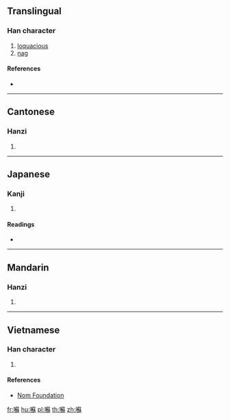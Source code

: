 {{also|蘇}}
==Translingual==

===Han character===
{{Han char|rn=30|rad=口|as=20|sn=23|four=64094|canj=RTND|ids=⿰口蘇}}

# [[loquacious]]
# [[nag]]

====References====
* {{Han ref|kx=0215.271|dkj=04652|hdz=10707.090|uh=56CC|ud=22220|bh=C5C8|bd=50632}}

----

==Cantonese==

===Hanzi===
{{yue-hanzi|jyut=[[sou1]]|y=sou1}}

# {{defn|lang=yue|sort=口20}}

----

==Japanese==

===Kanji===
{{ja-kanji|grade=|rs=口20}}

# {{defn|lang=ja|sort=口20}}

====Readings====
* {{ja-readings|on=[[そ]] (so)|kun=[[よくしゃべる]] (yokushaberu)}}

----

==Mandarin==

===Hanzi===
{{cmn-hanzi|pin=[[sū]] ([[su1]])|wg=su<sup>1</sup>}}

# {{defn|lang=cmn|sort=口20}}

----

==Vietnamese==

===Han character===
{{vi-hantu|[[tô]]|rs=口20}}

# {{defn|lang=vi|sort=口20}}

====References====
* [http://nomfoundation.org/common/nom_details.php?codepoint=56cc Nom Foundation]

[[fr:囌]]
[[hu:囌]]
[[pl:囌]]
[[th:囌]]
[[zh:囌]]
